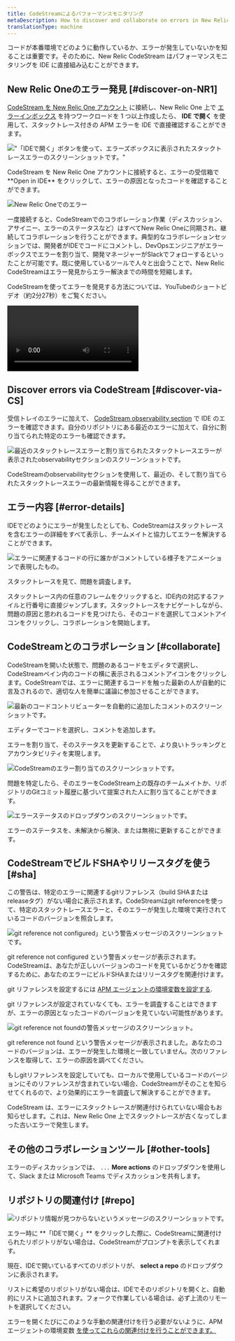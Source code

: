 ```yaml
---
title: CodeStreamによるパフォーマンスモニタリング
metaDescription: How to discover and collaborate on errors in New Relic CodeStream.
translationType: machine
---
```


コードが本番環境でどのように動作しているか、エラーが発生していないかを知ることは重要です。そのために、New Relic CodeStream はパフォーマンスモニタリングを IDE に直接組み込むことができます。

## New Relic Oneのエラー発見 [#discover-on-NR1]

[CodeStream を New Relic One アカウント](/docs/codestream/start-here/codestream-new-relic) に接続し、New Relic One 上で [エラーインボックス](/docs/errors-inbox/errors-inbox/) を持つワークロードを 1 つ以上作成したら、 **IDE で開く** を使用して、スタックトレース付きの APM エラーを IDE で直接確認することができます。

!["「IDEで開く」ボタンを使って、エラーズボックスに表示されたスタックトレースエラーのスクリーンショットです。"](./images/ErrorsInbox.png '"「IDEで開く」ボタンを押したときに、エラーボックスにスタックトレースエラーが表示される。')

<figcaption>
  CodeStream を New Relic One アカウントに接続すると、エラーの受信箱で **Open in IDE** をクリックして、エラーの原因となったコードを確認することができます。
</figcaption>

![New Relic Oneでのエラー](./images/ErrorOnNR1.png)

一度接続すると、CodeStreamでのコラボレーション作業（ディスカッション、アサイニー、エラーのステータスなど）はすべてNew Relic Oneに同期され、継続してコラボレーションを行うことができます。典型的なコラボレーションセッションでは、開発者がIDEでコードにコメントし、DevOpsエンジニアがエラーボックスでエラーを割り当て、開発マネージャーがSlackでフォローするといったことが可能です。既に使用しているツールで人々と出会うことで、New Relic CodeStreamはエラー発見からエラー解決までの時間を短縮します。

CodeStreamを使ってエラーを発見する方法については、YouTubeのショートビデオ（約2分27秒）をご覧ください。

<Video
  id="LfH7p76Cvro"
  type="youtube"
/>

## Discover errors via CodeStream [#discover-via-CS]

受信トレイのエラーに加えて、 [CodeStream observability section](/docs/codestream/codestream-ui-overview/observability-section) で IDE のエラーを確認できます。自分のリポジトリにある最近のエラーに加えて、自分に割り当てられた特定のエラーも確認できます。

![最近のスタックトレースエラーと割り当てられたスタックトレースエラーが表示されたobservabilityセクションのスクリーンショットです。](./images/ObservabilitySection.png "最近のスタック・トレース・エラーと割り当てられたスタック・トレース・エラーを持つオブザーバビリティ・セクション。")

<figcaption>
  CodeStreamのobservabilityセクションを使用して、最近の、そして割り当てられたスタックトレースエラーの最新情報を得ることができます。
</figcaption>

## エラー内容 [#error-details]

IDEでどのようにエラーが発生したとしても、CodeStreamはスタックトレースを含むエラーの詳細をすべて表示し、チームメイトと協力してエラーを解決することができます。

![エラーに関連するコードの行に誰かがコメントしている様子をアニメーションで表現したもの。](./images/Observability-VSC.gif "誰かがエラーに関連するコードの行をコメントしている。")

<figcaption>
  スタックトレースを見て、問題を調査します。
</figcaption>

スタックトレース内の任意のフレームをクリックすると、IDE内の対応するファイルと行番号に直接ジャンプします。スタックトレースをナビゲートしながら、問題の原因と思われるコードを見つけたら、そのコードを選択してコメントアイコンをクリックし、コラボレーションを開始します。

## CodeStreamとのコラボレーション [#collaborate]

CodeStreamを開いた状態で、問題のあるコードをエディタで選択し、CodeStreamペイン内のコードの横に表示されるコメントアイコンをクリックします。CodeStreamでは、エラーに関連するコードを触った最新の人が自動的に言及されるので、適切な人を簡単に議論に参加させることができます。

![最新のコードコントリビューターを自動的に追加したコメントのスクリーンショットです。](./images/ErrorAutoMention.png "最新のコードコントリビューターによるコメントが自動的に追加されます。")

<figcaption>
  エディターでコードを選択し、コメントを追加します。
</figcaption>

エラーを割り当て、そのステータスを更新することで、より良いトラッキングとアカウンタビリティを実現します。

![CodeStreamのエラー割り当てのスクリーンショットです。](./images/ErrorAssignee.png "CodeStreamのエラー割り当て。")

<figcaption>
  問題を特定したら、そのエラーをCodeStream上の既存のチームメイトか、リポジトリのGitコミット履歴に基づいて提案された人に割り当てることができます。
</figcaption>

![エラーステータスのドロップダウンのスクリーンショットです。](./images/ErrorStatus.png "エラーステータスのドロップダウンです。")

<figcaption>
  エラーのステータスを、未解決から解決、または無視に更新することができます。
</figcaption>

## CodeStreamでビルドSHAやリリースタグを使う [#sha]

この警告は、特定のエラーに関連するgitリファレンス（build SHAまたはreleaseタグ）がない場合に表示されます。CodeStreamはgit referenceを使って、特定のスタックトレースエラーと、そのエラーが発生した環境で実行されているコードのバージョンを照合します。

![git reference not configured」という警告メッセージのスクリーンショットです。](./images/BuildSHANotConfigured.png "git reference not configuredの警告メッセージが表示される。")

<figcaption>
  git reference not configured という警告メッセージが表示されます。CodeStreamは、あなたが正しいバージョンのコードを見ているかどうかを確認するために、あなたのエラーにビルドSHAまたはリリースタグを関連付けます。
</figcaption>

git リファレンスを設定するには [APM エージェントの環境変数を設定する](/docs/codestream/start-here/codestream-new-relic/#buildsha).

git リファレンスが設定されていなくても、エラーを調査することはできますが、エラーの原因となったコードのバージョンを見ていない可能性があります。

![git reference not foundの警告メッセージのスクリーンショット。](./images/BuildSHANotFound.png "git reference not found という警告メッセージが表示されます。")

<figcaption>
  git reference not found という警告メッセージが表示されました。あなたのコードのバージョンは、エラーが発生した環境と一致していません。次のリファレンスを取得して、エラーの原因を調べてください。
</figcaption>

もしgitリファレンスを設定していても、ローカルで使用しているコードのバージョンにそのリファレンスが含まれていない場合、CodeStreamがそのことを知らせてくれるので、より効果的にエラーを調査して解決することができます。

CodeStream は、エラーにスタックトレースが関連付けられていない場合もお知らせします。これは、New Relic One 上でスタックトレースが古くなってしまった古いエラーで発生します。

## その他のコラボレーションツール [#other-tools]

エラーのディスカッションでは、 `...` **More actions** のドロップダウンを使用して、Slack または Microsoft Teams でディスカッションを共有します。

## リポジトリの関連付け [#repo]

![リポジトリ情報が見つからないというメッセージのスクリーンショットです。](./images/RepoAssociation.png "リポジトリの情報がないというメッセージ")

<figcaption>
  エラー時に **「IDEで開く」** をクリックした際に、CodeStreamに関連付けられたリポジトリがない場合は、CodeStreamがプロンプトを表示してくれます。
</figcaption>

現在、IDEで開いているすべてのリポジトリが、 **select a repo** のドロップダウンに表示されます。

リストに希望のリポジトリがない場合は、IDEでそのリポジトリを開くと、自動的にリストに追加されます。フォークで作業している場合は、必ず上流のリモートを選択してください。

エラーを開くたびにこのような手動の関連付けを行う必要がないように、APMエージェントの環境変数 [を使ってこれらの関連付けを行うことができます。](/docs/codestream/start-here/codestream-new-relic/#repo-url)

[](/docs/codestream/start-here/codestream-new-relic/#repo-url)